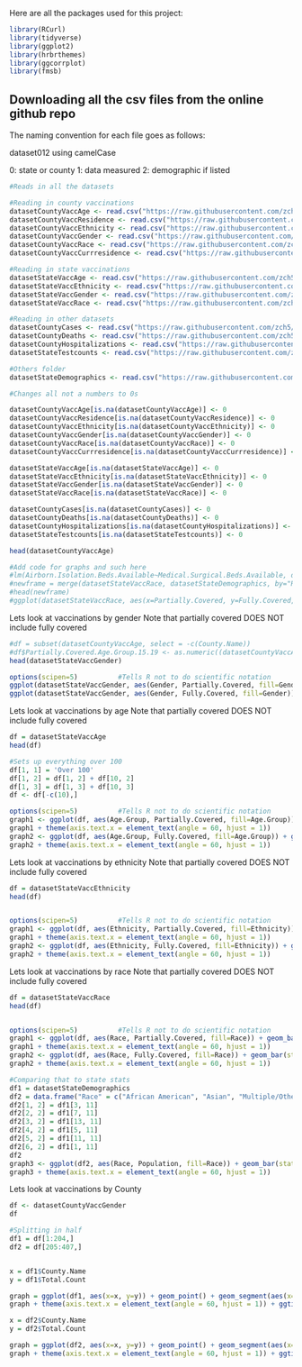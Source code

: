 Here are all the packages used for this project:
```{r}
library(RCurl)
library(tidyverse)
library(ggplot2)
library(hrbrthemes)
library(ggcorrplot)
library(fmsb)
```


## Downloading all the csv files from the online github repo

The naming convention for each file goes as follows:

dataset012 using camelCase

0: state or county
1: data measured
2: demographic if listed

```{r}
#Reads in all the datasets

#Reading in county vaccinations
datasetCountyVaccAge <- read.csv("https://raw.githubusercontent.com/zch5/INFSCI0310-FinalProject/main/Datasets/County%20Vaccinations/COVID-19_Vaccinations_by_Age_Group_Current_County_Health.csv")
datasetCountyVaccResidence <- read.csv("https://raw.githubusercontent.com/zch5/INFSCI0310-FinalProject/main/Datasets/County%20Vaccinations/COVID-19_Vaccinations_by_Day_by_County_of_Residence_Current_Health.csv")
datasetCountyVaccEthnicity <- read.csv("https://raw.githubusercontent.com/zch5/INFSCI0310-FinalProject/main/Datasets/County%20Vaccinations/COVID-19_Vaccinations_by_Ethnicity_Current_County_Health.csv")
datasetCountyVaccGender <- read.csv("https://raw.githubusercontent.com/zch5/INFSCI0310-FinalProject/main/Datasets/County%20Vaccinations/COVID-19_Vaccinations_by_Gender_Current_County_Health.csv")
datasetCountyVaccRace <- read.csv("https://raw.githubusercontent.com/zch5/INFSCI0310-FinalProject/main/Datasets/County%20Vaccinations/COVID-19_Vaccinations_by_Race_Current_County_Health.csv")
datasetCountyVaccCurrresidence <- read.csv("https://raw.githubusercontent.com/zch5/INFSCI0310-FinalProject/main/Datasets/County%20Vaccinations/COVID-19_Vaccinations_by_Residence_Current_County_Health.csv")

#Reading in state vaccinations
datasetStateVaccAge <- read.csv("https://raw.githubusercontent.com/zch5/INFSCI0310-FinalProject/main/Datasets/PA%20Vaccinations/COVID-19_Vaccinations_by_Age_Group_Current_Statewide_Health.csv")
datasetStateVaccEthnicity <- read.csv("https://raw.githubusercontent.com/zch5/INFSCI0310-FinalProject/main/Datasets/PA%20Vaccinations/COVID-19_Vaccinations_by_Ethnicity_Current_Statewide_Health.csv")
datasetStateVaccGender <- read.csv("https://raw.githubusercontent.com/zch5/INFSCI0310-FinalProject/main/Datasets/PA%20Vaccinations/COVID-19_Vaccinations_by_Gender_Current_Statewide_Health.csv")
datasetStateVaccRace <- read.csv("https://raw.githubusercontent.com/zch5/INFSCI0310-FinalProject/main/Datasets/PA%20Vaccinations/COVID-19_Vaccinations_by_Race_Current_Statewide_Health.csv")

#Reading in other datasets
datasetCountyCases <- read.csv("https://raw.githubusercontent.com/zch5/INFSCI0310-FinalProject/main/Datasets/COVID-19_Aggregate_Cases_Current_Daily_County_Health.csv")
datasetCountyDeaths <- read.csv("https://raw.githubusercontent.com/zch5/INFSCI0310-FinalProject/main/Datasets/COVID-19_Aggregate_Death_Data_Current_Daily_County_Health.csv")
datasetCountyHospitalizations <- read.csv("https://raw.githubusercontent.com/zch5/INFSCI0310-FinalProject/main/Datasets/COVID-19_Aggregate_Hospitalizations_Current_Daily_County_Health.csv")
datasetStateTestcounts <- read.csv("https://raw.githubusercontent.com/zch5/INFSCI0310-FinalProject/main/Datasets/COVID-19_PCR_Test_Counts_March_2020_-_Current_Statewide_Health.csv")

#Others folder
datasetStateDemographics <- read.csv("https://raw.githubusercontent.com/zch5/INFSCI0310-FinalProject/main/Datasets/Others/Race%20and%20Ethnicity.csv")
```


```{r}
#Changes all not a numbers to 0s

datasetCountyVaccAge[is.na(datasetCountyVaccAge)] <- 0
datasetCountyVaccResidence[is.na(datasetCountyVaccResidence)] <- 0
datasetCountyVaccEthnicity[is.na(datasetCountyVaccEthnicity)] <- 0
datasetCountyVaccGender[is.na(datasetCountyVaccGender)] <- 0
datasetCountyVaccRace[is.na(datasetCountyVaccRace)] <- 0
datasetCountyVaccCurrresidence[is.na(datasetCountyVaccCurrresidence)] <- 0

datasetStateVaccAge[is.na(datasetStateVaccAge)] <- 0
datasetStateVaccEthnicity[is.na(datasetStateVaccEthnicity)] <- 0
datasetStateVaccGender[is.na(datasetStateVaccGender)] <- 0
datasetStateVaccRace[is.na(datasetStateVaccRace)] <- 0

datasetCountyCases[is.na(datasetCountyCases)] <- 0
datasetCountyDeaths[is.na(datasetCountyDeaths)] <- 0
datasetCountyHospitalizations[is.na(datasetCountyHospitalizations)] <- 0
datasetStateTestcounts[is.na(datasetStateTestcounts)] <- 0

```

```{r}
head(datasetCountyVaccAge)
```


```{r}

#Add code for graphs and such here
#lm(Airborn.Isolation.Beds.Available~Medical.Surgical.Beds.Available, data = datasetCountyHospitalizations)
#newframe = merge(datasetStateVaccRace, datasetStateDemographics, by="Race")
#head(newframe)
#ggplot(datasetStateVaccRace, aes(x=Partially.Covered, y=Fully.Covered, color=Race)) + geom_point(size=6) + theme_ipsum()
```




Lets look at vaccinations by gender
Note that partially covered DOES NOT include fully covered
```{r}

#df = subset(datasetCountyVaccAge, select = -c(County.Name))
#df$Partially.Covered.Age.Group.15.19 <- as.numeric((datasetCountyVaccAge$Partially.Covered.Age.Group.15.19))
head(datasetStateVaccGender)

options(scipen=5)          #Tells R not to do scientific notation
ggplot(datasetStateVaccGender, aes(Gender, Partially.Covered, fill=Gender)) + geom_bar(stat = "identity")
ggplot(datasetStateVaccGender, aes(Gender, Fully.Covered, fill=Gender)) + geom_bar(stat = "identity")
```


Lets look at vaccinations by age
Note that partially covered DOES NOT include fully covered
```{r}
df = datasetStateVaccAge
head(df)

#Sets up everything over 100
df[1, 1] = 'Over 100'
df[1, 2] = df[1, 2] + df[10, 2]
df[1, 3] = df[1, 3] + df[10, 3]
df <- df[-c(10),]

options(scipen=5)          #Tells R not to do scientific notation
graph1 <- ggplot(df, aes(Age.Group, Partially.Covered, fill=Age.Group)) + geom_bar(stat = "identity")
graph1 + theme(axis.text.x = element_text(angle = 60, hjust = 1))
graph2 <- ggplot(df, aes(Age.Group, Fully.Covered, fill=Age.Group)) + geom_bar(stat = "identity")
graph2 + theme(axis.text.x = element_text(angle = 60, hjust = 1))
```

Lets look at vaccinations by ethnicity
Note that partially covered DOES NOT include fully covered
```{r}
df = datasetStateVaccEthnicity
head(df)


options(scipen=5)          #Tells R not to do scientific notation
graph1 <- ggplot(df, aes(Ethnicity, Partially.Covered, fill=Ethnicity)) + geom_bar(stat = "identity")
graph1 + theme(axis.text.x = element_text(angle = 60, hjust = 1))
graph2 <- ggplot(df, aes(Ethnicity, Fully.Covered, fill=Ethnicity)) + geom_bar(stat = "identity")
graph2 + theme(axis.text.x = element_text(angle = 60, hjust = 1))
```

Lets look at vaccinations by race
Note that partially covered DOES NOT include fully covered
```{r}
df = datasetStateVaccRace
head(df)


options(scipen=5)          #Tells R not to do scientific notation
graph1 <- ggplot(df, aes(Race, Partially.Covered, fill=Race)) + geom_bar(stat = "identity")
graph1 + theme(axis.text.x = element_text(angle = 60, hjust = 1))
graph2 <- ggplot(df, aes(Race, Fully.Covered, fill=Race)) + geom_bar(stat = "identity")
graph2 + theme(axis.text.x = element_text(angle = 60, hjust = 1))

#Comparing that to state stats
df1 = datasetStateDemographics
df2 = data.frame("Race" = c("African American", "Asian", "Multiple/Other", "Native American", "Unknown", "White"), "Population" = 0)
df2[1, 2] = df1[3, 11]
df2[2, 2] = df1[7, 11]
df2[3, 2] = df1[13, 11]
df2[4, 2] = df1[5, 11]
df2[5, 2] = df1[11, 11]
df2[6, 2] = df1[1, 11]
df2
graph3 <- ggplot(df2, aes(Race, Population, fill=Race)) + geom_bar(stat = "identity")
graph3 + theme(axis.text.x = element_text(angle = 60, hjust = 1))
```
Lets look at vaccinations by County
```{r}
df <- datasetCountyVaccGender
df

#Splitting in half
df1 = df[1:204,]
df2 = df[205:407,]


x = df1$County.Name
y = df1$Total.Count

graph = ggplot(df1, aes(x=x, y=y)) + geom_point() + geom_segment(aes(x=x, xend=x, y=0, yend=y))
graph + theme(axis.text.x = element_text(angle = 60, hjust = 1)) + ggtitle("COVID-19 Vaccines by PA County (1)") + xlab("County") + ylab("Vaccination Total")

x = df2$County.Name
y = df2$Total.Count

graph = ggplot(df2, aes(x=x, y=y)) + geom_point() + geom_segment(aes(x=x, xend=x, y=0, yend=y))
graph + theme(axis.text.x = element_text(angle = 60, hjust = 1)) + ggtitle("COVID-19 Vaccines by PA County (2)") + xlab("County") + ylab("Vaccination Total")
```


